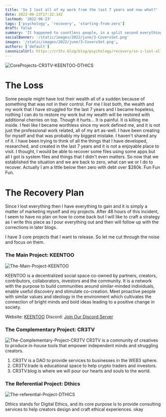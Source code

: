 ```yaml
---
title: 'So I lost all of my work from the last 7 years and now what?'
date: 2022-06-23T17:32:14Z
lastmod: '2022-06-23'
tags: ['psychology', 'recovery', 'starting-from-zero']
draft: false
summary: 'It happened to countless people, in a split second everything vanishes and we cannot do anything about it. Since, it is inventible to restore all of our resources then what should we do?'
socialBanner: '/static/images/2022/june/3-CoversSet.png'
images: '/static/images/2022/june/3-CoversSet.png',
authors: ['default']
canonicalUrl: https://cr3tv.blog/blog/psychology/recovery/so-i-lost-all-my-work-from-the-last-7-years-now-what
---
```


![CoreProjects-CR3TV-KEENTOO-DTHICS](/static/images/2022/june/3-CoversSet.png)

# The Loss

Some people might have lost their wealth all of a sudden because of something that was not in their control. For me I lost both, the wealth and my work that I have struggled for the last 7 years and I became hopeless, nothing I can do to restore my work but my wealth will be restored with additional cherries on top. Though it hurts... It is painful. It is killing me inside. I feel like I became worthless since my work defined me, and it is not just the professional work related, all of my art as-well. I have been creating for myself and that was probably my biggest mistake. I haven't shared any of it. I have been trying to think of all the things that I have developed, researched, and created in the last 7 years and it is not a enjoyable place to visit. I thought, I would be able to recover some files using some apps but all I got is system files and things that I didn't even matters. So now that we established the situation and we are back to zero, what can we or I do to recover. Actually I am a little below then zero with debt over $280k.
Fun Fun Fun.

# The Recovery Plan

Since I lost everything then I have everything to gain and it is simply a matter of marketing myself and my projects. After 48 hours of this incident, I seem to have no plan on how to come back but I will like to craft a strategy as I write this piece as I pour everything out and then will follow up with the corrections in later blogs.

I have 3 core projects that I want to release. So let me cut through the noise and focus on them.

### The Main Project: KEENTOO

![The-Main-Project-KEENTOO](/static/images/2022/june/KEENTOO.png)

KEENTOO is a decentralized social space co-owned by partners, creators, contributors, collaborators, investors and the community. It is a network with the purpose to build communities around similar-minded individuals, enable useful discovery and stimulate co-creation. Meet proactive people with similar values and ideology in the environment which cultivates the connection of bright minds and bold ideas leading to a positive change in society.

Website: [KEENTOO](https://keentoo.com/)
Discord: [Join Our Discord Server](https://discord.gg/E6c2KUztD3)

### The Complementary Project: CR3TV

![The-Complementary-Project-CR3TV](/static/images/2022/june/CR3TV.png)
CR3TV is a community of creatives to produce in-house tools that empower independent minds and struggling creators.

1. CR3TV is a DAO to provide services to businesses in the WEB3 sphere.
2. CR3TV.trade is educational space to help crypto traders and investors.
3. CR3TV.blog is where we will pour our hearts and souls to the world.

### The Referential Project: Dthics

![The-referential-Project-DTHICS](/static/images/2022/june/DTHICS.png)

Dthics stands for Digital Ethics, and its core purpose is to provide consulting services to help creators design and craft ethical experiences.
okay
